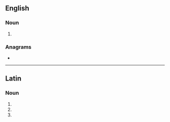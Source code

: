 ==English==

===Noun===
{{head|en|noun form}}

# {{plural of|pygidium|lang=en}}

===Anagrams===
* {{anagrams|en|a=adgiipy|iapygid}}

----

==Latin==

===Noun===
{{la-noun-form|pygidia}}

# {{inflection of|pygidium||nom|p|lang=la}}
# {{inflection of|pygidium||acc|p|lang=la}}
# {{inflection of|pygidium||voc|p|lang=la}}